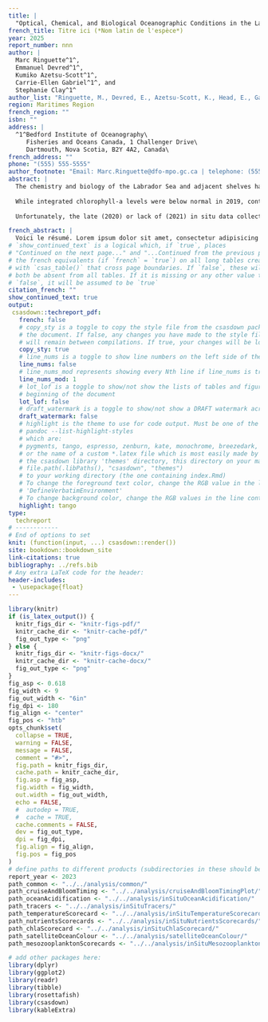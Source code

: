 ```yaml
---
title: |
  "Optical, Chemical, and Biological Oceanographic Conditions in the Labrador Sea from summer 2019 and 2023"
french_title: Titre ici (*Nom latin de l'espèce*)
year: 2025
report_number: nnn
author: |
  Marc Ringuette^1^,
  Emmanuel Devred^1^,
  Kumiko Azetsu-Scott^1^,
  Carrie-Ellen Gabriel^1^, and
  Stephanie Clay^1^
author_list: "Ringuette, M., Devred, E., Azetsu-Scott, K., Head, E., Gabriel, C.-E., and Clay, S."
region: Maritimes Region
french_region: ""
isbn: ""
address: |
  ^1^Bedford Institute of Oceanography\
     Fisheries and Oceans Canada, 1 Challenger Drive\
     Dartmouth, Nova Scotia, B2Y 4A2, Canada\
french_address: ""
phone: "(555) 555-5555"
author_footnote: "Email: Marc.Ringuette@dfo-mpo.gc.ca | telephone: (555) 555-5555"
abstract: |
  The chemistry and biology of the Labrador Sea and adjacent shelves have undergone significant changes over the 2019–2023 period compared to previous years. The Atlantic Zonal Off-shelf Monitoring Program (AZOMP) revealed an increase in dissolved inorganic carbon and a decrease in pH, a trend that extends back to the beginning of the monitoring program in the mid-1990’s. While the mean concentration of chlorofluorocarbon (CFC-12) over the water column has remained stable, the concentration of sulfur hexafluoride ($SF_6$) has been increasing steadily since we began to measure it in 2011, reflecting the atmospheric history of these gases. The mean temperature of the top layer (0–100 m) has been mainly below normal since 2011, except for the Hamilton Bank where two warmer-than-normal years were observed in 2015 and 2018, and in the Central Labrador Sea when mean temperature was above normal in 2012. In 2019, the entire Labrador Sea temperature was above normal with a record-high mean temperature in the Central Labrador Sea, while mean temperature was below normal in 2022. The shelves mean temperature were close to normal in 2023 and the Central Labrador Sea temperature was above-normal. In the 2019-2023 period, both surface and deep nutrients levels were below normal except for the Greenland Shelf in 2022 and surface silicate in 2023, however, the timing of the mission with respect to the spring phytoplankton bloom development may impacts the nutrient budget. In fact, the timing of the mission before 2019 occurred earlier each year compared to the previous year due to the constraints of crew change, and consistent dates in sea-going expeditions are needed to remove uncertainties related to sampling time. Deep nutrients exhibited inter-annual and regional variations until 2018. In recent years (2019-2023), deep-nutrients have remained below average in all three regions of interest, suggesting a profound change in the biogeochemistry of the Labrador Sea.  
  
  While integrated chlorophyll-a levels were below normal in 2019, continuing a trend that started in 2014, except in 2015 in the Central Labrador Sea, values in 2022 and 2023 were above average, with a record-high integrated chlorophyll-a value in 2022 on the Hamilton Bank. An unusually large bloom of *Phaeocystis sp.*, that covered a large extent of the Labrador Sea, occurred in 2022 and explains the high values. This is the second largest Phaeocystis sp. bloom event in the Labrador Sea after 2015. Satellite-derived chlorophyll-a concentration reveals the large variability in the peak timing of the spring bloom and in the fall bloom initiation. While the mean annual satellite-derived chlorophyll-a on Hamilton Bank was mainly above-normal, values were below-normal between 2019-2021 on the Greenland Shelf and Central Labrador Sea, and above normal in 2022-2023.  
  
  Unfortunately, the late (2020) or lack of (2021) in situ data collection due to the COVID pandemic and the lack of ship availability, respectively, did not allow inclusion of these two years in the current report with the exception of satellite ocean color metrics, such that recent in situ trends need to be interpreted with caution. 

french_abstract: |
  Voici le résumé. Lorem ipsum dolor sit amet, consectetur adipisicing elit, sed do eiusmod tempor incididunt ut labore et dolore magna aliqua. Ut enim ad minim veniam, quis nostrud exercitation ullamco laboris nisi ut aliquip ex ea commodo consequat. Duis aute irure dolor in reprehenderit in voluptate velit esse cillum dolore eu fugiat nulla pariatur. Excepteur sint occaecat cupidatat non proident, sunt in culpa qui officia deserunt mollit anim id est laborum.
# `show_continued_text` is a logical which, if `true`, places
# "Continued on the next page..." and "...Continued from the previous page" or
# the french equivalents (if `french` = `true`) on all long tables created
# with `csas_table()` that cross page boundaries. If `false`, these will
# both be absent from all tables. If it is missing or any other value than
# `false`, it will be assumed to be `true`
citation_french: ""
show_continued_text: true
output:
 csasdown::techreport_pdf:
   french: false
   # copy_sty is a toggle to copy the style file from the csasdown package every time you compile
   # the document. If false, any changes you have made to the style file in your project
   # will remain between compilations. If true, your changes will be lost when you compile
   copy_sty: true
   # line_nums is a toggle to show line numbers on the left side of the page. 
   line_nums: false
   # line_nums_mod represents showing every Nth line if line_nums is true
   line_nums_mod: 1
   # lot_lof is a toggle to show/not show the lists of tables and figures at the
   # beginning of the document
   lot_lof: false
   # draft_watermark is a toggle to show/not show a DRAFT watermark across every page
   draft_watermark: false
   # highlight is the theme to use for code output. Must be one of the list given by:
   # pandoc --list-highlight-styles
   # which are:
   # pygments, tango, espresso, zenburn, kate, monochrome, breezedark, haddock
   # or the name of a custom *.latex file which is most easily made by copying one from 
   # the csasdown library 'themes' directory, this directory on your machine:
   # file.path(.libPaths(), "csasdown", "themes")
   # to your working directory (the one containing index.Rmd)
   # To change the foreground text color, change the RGB value in the line containing
   # 'DefineVerbatimEnvironment'
   # To change background color, change the RGB values in the line containing 'shadecolor'
   highlight: tango
type:
  techreport
# ------------
# End of options to set
knit: (function(input, ...) csasdown::render())
site: bookdown::bookdown_site
link-citations: true
bibliography: ../refs.bib
# Any extra LaTeX code for the header:
header-includes:
 - \usepackage{float}
---
```


```r
library(knitr)
if (is_latex_output()) {
  knitr_figs_dir <- "knitr-figs-pdf/"
  knitr_cache_dir <- "knitr-cache-pdf/"
  fig_out_type <- "png"
} else {
  knitr_figs_dir <- "knitr-figs-docx/"
  knitr_cache_dir <- "knitr-cache-docx/"
  fig_out_type <- "png"
}
fig_asp <- 0.618
fig_width <- 9
fig_out_width <- "6in"
fig_dpi <- 180
fig_align <- "center"
fig_pos <- "htb"
opts_chunk$set(
  collapse = TRUE,
  warning = FALSE,
  message = FALSE,
  comment = "#>",
  fig.path = knitr_figs_dir,
  cache.path = knitr_cache_dir,
  fig.asp = fig_asp,
  fig.width = fig_width,
  out.width = fig_out_width,
  echo = FALSE,
  #  autodep = TRUE,
  #  cache = TRUE,
  cache.comments = FALSE,
  dev = fig_out_type,
  dpi = fig_dpi,
  fig.align = fig_align,
  fig.pos = fig_pos
)
# define paths to different products (subdirectories in these should be data/ and figures/[report_year])
report_year <- 2023
path_common <- "../../analysis/common/"
path_cruiseAndBloomTiming <- "../../analysis/cruiseAndBloomTimingPlot/"
path_oceanAcidification <- "../../analysis/inSituOceanAcidification/"
path_tracers <- "../../analysis/inSituTracers/"
path_temperatureScorecard <- "../../analysis/inSituTemperatureScorecard/"
path_nutrientsScorecards <- "../../analysis/inSituNutrientsScorecards/"
path_chlaScorecard <- "../../analysis/inSituChlaScorecard/"
path_satelliteOceanColour <- "../../analysis/satelliteOceanColour/"
path_mesozooplanktonScorecards <- "../../analysis/inSituMesozooplanktonScorecards/"
```

```r
# add other packages here:
library(dplyr)
library(ggplot2)
library(readr)
library(tibble)
library(rosettafish)
library(csasdown)
library(kableExtra)
```
